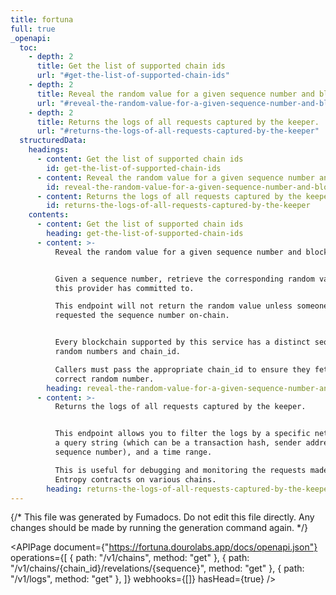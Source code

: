 ```yaml
---
title: fortuna
full: true
_openapi:
  toc:
    - depth: 2
      title: Get the list of supported chain ids
      url: "#get-the-list-of-supported-chain-ids"
    - depth: 2
      title: Reveal the random value for a given sequence number and blockchain.
      url: "#reveal-the-random-value-for-a-given-sequence-number-and-blockchain"
    - depth: 2
      title: Returns the logs of all requests captured by the keeper.
      url: "#returns-the-logs-of-all-requests-captured-by-the-keeper"
  structuredData:
    headings:
      - content: Get the list of supported chain ids
        id: get-the-list-of-supported-chain-ids
      - content: Reveal the random value for a given sequence number and blockchain.
        id: reveal-the-random-value-for-a-given-sequence-number-and-blockchain
      - content: Returns the logs of all requests captured by the keeper.
        id: returns-the-logs-of-all-requests-captured-by-the-keeper
    contents:
      - content: Get the list of supported chain ids
        heading: get-the-list-of-supported-chain-ids
      - content: >-
          Reveal the random value for a given sequence number and blockchain.


          Given a sequence number, retrieve the corresponding random value that
          this provider has committed to.

          This endpoint will not return the random value unless someone has
          requested the sequence number on-chain.


          Every blockchain supported by this service has a distinct sequence of
          random numbers and chain_id.

          Callers must pass the appropriate chain_id to ensure they fetch the
          correct random number.
        heading: reveal-the-random-value-for-a-given-sequence-number-and-blockchain
      - content: >-
          Returns the logs of all requests captured by the keeper.


          This endpoint allows you to filter the logs by a specific network ID,
          a query string (which can be a transaction hash, sender address, or
          sequence number), and a time range.

          This is useful for debugging and monitoring the requests made to the
          Entropy contracts on various chains.
        heading: returns-the-logs-of-all-requests-captured-by-the-keeper
---
```


{/* This file was generated by Fumadocs. Do not edit this file directly. Any changes should be made by running the generation command again. */}

<APIPage
  document={"https://fortuna.dourolabs.app/docs/openapi.json"}
  operations={[
    { path: "/v1/chains", method: "get" },
    { path: "/v1/chains/{chain_id}/revelations/{sequence}", method: "get" },
    { path: "/v1/logs", method: "get" },
  ]}
  webhooks={[]}
  hasHead={true}
/>
